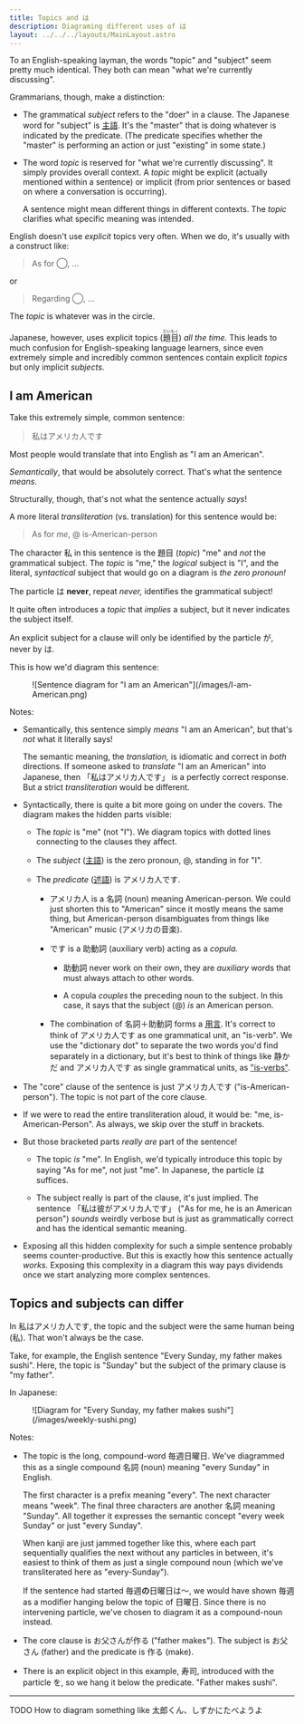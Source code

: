 ```yaml
---
title: Topics and は
description: Diagraming different uses of は
layout: ../../../layouts/MainLayout.astro
---
```



To an English-speaking layman, the words "topic" and "subject" seem pretty much
identical. They both can mean "what we're currently discussing".

Grammarians, though, make a distinction:

- The grammatical _subject_ refers to the "doer" in a clause. The Japanese word
  for "subject" is [主語](/en/bunsetsu#%E4%B8%BB%E8%AA%9E-subjects). It's the
  "master" that is doing whatever is indicated by the predicate. (The predicate
  specifies whether the "master" is performing an action or just "existing" in
  some state.)

- The word _topic_ is reserved for "what we're currently discussing". It
  simply provides overall context. A _topic_ might be explicit (actually
  mentioned within a sentence) or implicit (from prior sentences or based on
  where a conversation is occurring).

  A sentence might mean different things in different contexts. The _topic_
  clarifies what specific meaning was intended.

English doesn't use _explicit_ topics very often. When we do, it's usually with
a construct like:

> As for ◯, ...

or

> Regarding ◯, ...

The _topic_ is whatever was in the circle.

Japanese, however, uses explicit topics
(<ruby>題目<rp>(</rp><rt>だいもく</rt><rp>)</rp></ruby>) _all the time._ This leads to
much confusion for English-speaking language learners, since even extremely
simple and incredibly common sentences contain explicit _topics_ but only
implicit _subjects_.

## I am American

Take this extremely simple, common sentence:

> 私はアメリカ人です

Most people would translate that into English as "I am an American".

_Semantically_, that would be absolutely correct. That's what the sentence
_means_.

Structurally, though, that's not what the sentence actually _says_!

A more literal _transliteration_ (vs. translation) for this sentence would be:

> As for _me_, @ is-American-person

The character 私 in this sentence is the 題目 (_topic_) "me" and _not_ the grammatical
subject. The _topic_ is "me," the _logical_ subject is "I", and the literal,
_syntactical_ subject that would go on a diagram is _the zero pronoun!_

<Admonition title="Important">

The particle は **never**, repeat _never,_ identifies the grammatical subject!

It quite often introduces a _topic_ that _implies_ a subject, but it never
indicates the subject itself.

An explicit subject for a clause will only be identified by the particle が,
never by は.

</Admonition>

This is how we'd diagram this sentence:

<Figure figId="I-am-American" caption='"I am an American" in Japanese'>
  ![Sentence diagram for "I am an American"](/images/I-am-American.png)
</Figure>

Notes:

- Semantically, this sentence simply _means_ "I am an American", but that's _not_ what it
  literally says!

  The semantic meaning, the _translation,_ is idiomatic and correct in _both_
  directions. If someone asked to _translate_ "I am an American" into Japanese,
  then 「私はアメリカ人です」 is a perfectly correct response. But a strict
  _transliteration_ would be different.

- Syntactically, there is quite a bit more going on under the covers. The
  diagram makes the hidden parts visible:

  - The _topic_ is "me" (not "I"). We diagram topics with dotted lines
    connecting to the clauses they affect.

  - The _subject_ ([主語](/en/bunsetsu#%E4%B8%BB%E8%AA%9E-subjects)) is the zero pronoun, @, standing in for "I".

  - The _predicate_ ([述語](/en/bunsetsu#%E8%BF%B0%E8%AA%9E-predicates)) is アメリカ人です.

    - アメリカ人 is a 名詞 (noun) meaning American-person. We could just shorten
      this to "American" since it mostly means the same thing, but
      American-person disambiguates from things like "American" music (アメリカの音楽).

    - です is a 助動詞 (auxiliary verb) acting as a _copula._

      - 助動詞 never work on their own, they are _auxiliary_ words that must always
        attach to other words.

      - A copula _couples_ the preceding noun to the subject. In this case, it says that the
        subject (@) _is_ an American person.

    - The combination of 名詞＋助動詞 forms a [用言](/en/grammar-intro#%E7%94%A8%E8%A8%80-predicate-words). It's correct to think of
      アメリカ人です as one grammatical unit, an "is-verb". We use the "dictionary dot" to
      separate the two words you'd find separately in a dictionary, but it's
      best to think of things like 静かだ and アメリカ人です as single
      grammatical units, as ["is-verbs"](/en/yougen#is-verbs-not-adjectives).

- The "core" clause of the sentence is just アメリカ人です
  ("is-American-person"). The topic is not part of the core clause.

- If we were to read the entire transliteration aloud, it would be: "me,
  is-American-Person". As always, we skip over the stuff in brackets.

- But those bracketed parts _really are_ part of the sentence!

  - The topic _is_ "me". In English, we'd typically introduce this topic by
    saying "As for me", not just "me". In Japanese, the particle は suffices.

  - The subject really is part of the clause, it's just implied. The sentence
    「私は彼がアメリカ人です」 ("As for me, he is an American person") _sounds_
    weirdly verbose but is just as grammatically correct and has the identical
    semantic meaning.

- Exposing all this hidden complexity for such a simple sentence probably seems
  counter-productive. But this is exactly how this sentence actually _works._
  Exposing this complexity in a diagram this way pays dividends once we start
  analyzing more complex sentences.

## Topics and subjects can differ

In 私はアメリカ人です, the topic and the subject were the same human being (私).
That won't always be the case.

Take, for example, the English sentence "Every Sunday, my father makes sushi".
Here, the topic is "Sunday" but the subject of the primary clause is "my
father".

In Japanese:

<Figure figId="weekly-sushi" caption="Every Sunday, my father makes sushi">
  ![Diagram for "Every Sunday, my father makes sushi"](/images/weekly-sushi.png)
</Figure>

Notes:

- The topic is the long, compound-word 毎週日曜日. We've diagrammed this as a
  single compound 名詞 (noun) meaning "every Sunday" in English.

  The first character is a prefix meaning "every". The next character means
  "week". The final three characters are another 名詞 meaning "Sunday". All
  together it expresses the semantic concept "every week Sunday" or just "every Sunday".

  When kanji are just jammed together like this, where each part sequentially
  qualifies the next without any particles in between, it's easiest to think of
  them as just a single compound noun (which we've transliterated here as
  "every-Sunday").

  If the sentence had started 毎週**の**日曜日は〜, we would have shown 毎週 as a modifier hanging below the
  topic of 日曜日. Since there is no intervening particle, we've chosen to diagram
  it as a compound-noun instead.

- The core clause is お父さんが作る ("father makes"). The subject is お父さん (father) and the
  predicate is 作る (make).

- There is an explicit object in this example, 寿司, introduced with the
  particle を, so we hang it below the predicate. "Father makes sushi".

---

TODO How to diagram something like 太郎くん、しずかにたべようよ
